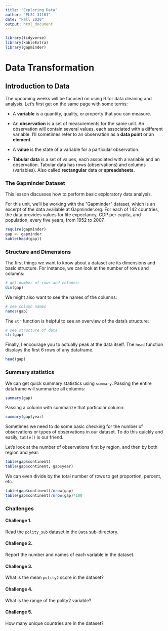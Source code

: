 ```yaml
---
title: "Exploring Data"
author: "PLSC 31101"
date: "Fall 2020"
output: html_document
---
```


```r
library(tidyverse)
library(kableExtra)
library(gapminder)
```

# Data Transformation

## Introduction to Data

The upcoming weeks will be focused on using R for data cleaning and analysis. Let's first get on the same page with some terms:

* A **variable** is a quantity, quality, or property that you can measure.

* An **observation** is a set of measurements for the same unit. An observation will contain several values, each associated with a different variable. I’ll sometimes refer to an observation as a **data point** or an **element**.

* A **value** is the state of a variable for a particular observation. 

* **Tabular data** is a set of values, each associated with a variable and an observation. Tabular data has rows (observations)  and columns (variables). Also called **rectangular** data or **spreadsheets**. 

### The Gapminder Dataset

This lesson discusses how to perform basic exploratory data analysis.

For this unit, we'll be working with the "Gapminder" dataset, which is an excerpt of the data available at Gapminder.org. For each of 142 countries, the data provides values for life expectancy, GDP per capita, and population, every five years, from 1952 to 2007.

```r
require(gapminder)
gap <- gapminder
kable(head(gap))
```

### Structure and Dimensions

The first things we want to know about a dataset are its dimensions and basic structure. For instance, we can look at the number of rows and columns: 

```r
# get number of rows and columns:
dim(gap)
```

We might also want to see the names of the columns:

```r
# see column names
names(gap)
```

The `str` function is helpful to see an overview of the data's structure:
```r
# see structure of data
str(gap)
```

Finally, I encourage you to actually peak at the data itself. The `head` function displays the first 6 rows of any dataframe.
```r
head(gap)
```

### Summary statistics 

We can get quick summary statistics using `summary`. Passing the entire dataframe will summarize all columns:
```r
summary(gap)
```

Passing a column with summarize that particular column:
```r
summary(gap$year)
```

Sometimes we need to do some basic checking for the number of observations or types of observations in our dataset. To do this quickly and easily, `table()` is our friend. 

Let's look at the number of observations first by region, and then by both region and year.

```r
table(gap$continent)
table(gap$continent, gap$year)
```

We can even divide by the total number of rows to get proportion, percent, etc.

```r
table(gap$continent)/nrow(gap)
table(gap$continent)/nrow(gap)*100
```

### Challenges

#### Challenge 1. {-}

Read the `polity_sub` dataset in the `Data` sub-directory.

#### Challenge 2. {-}

Report the number and names of each variable in the dataset.

#### Challenge 3. {-}

What is the mean `polity2` score in the dataset?

#### Challenge 4. {-}

What is the range of the polity2 variable?

#### Challenge 5. {-}

How many unique countries are in the dataset?
